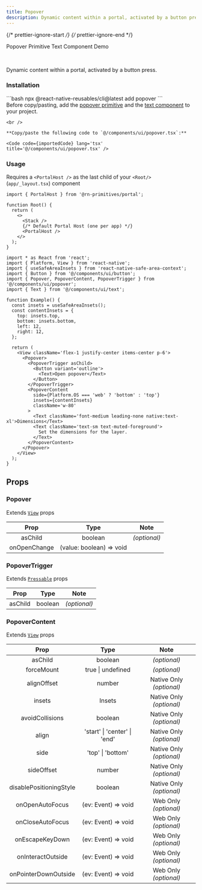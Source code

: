 ```yaml
---
title: Popover
description: Dynamic content within a portal, activated by a button press.
---
```

{/* prettier-ignore-start */}
{/* prettier-ignore-end */}


<LinkButton href='https://rn-primitives.vercel.app/popover'>Popover Primitive</LinkButton>
<LinkButton href='/components/text'>Text Component</LinkButton>
<LinkButton target='_blank' href='https://rnr-showcase.vercel.app/popover'>
  Demo
</LinkButton>

<br />

Dynamic content within a portal, activated by a button press.

### Installation

<Tabs>
  <TabItem label='CLI'> 
    ```bash
    npx @react-native-reusables/cli@latest add popover
    ```
  </TabItem>
  <TabItem label='Manual'>
    <Aside type='tip' title='Dependencies'>
      Before copy/pasting, add the <a href='https://rn-primitives.vercel.app/popover' className='text-white font-bold'> popover primitive</a> and the <a href='/components/text' className='text-white font-bold'>text component</a> to your project.
    </Aside>

    <br />

    **Copy/paste the following code to `@/components/ui/popover.tsx`:**

    <Code code={importedCode} lang='tsx' title='@/components/ui/popover.tsx' />
  </TabItem>
</Tabs>


### Usage

<Aside type="caution">

  Requires a `<PortalHost />` as the last child of your `<Root/>` (`app/_layout.tsx`) component

  ```tsx
  import { PortalHost } from '@rn-primitives/portal';

  function Root() {
    return (
      <>
        <Stack />
        {/* Default Portal Host (one per app) */}
        <PortalHost />
      </>
    );
  }
  ```

</Aside>

```tsx
import * as React from 'react';
import { Platform, View } from 'react-native';
import { useSafeAreaInsets } from 'react-native-safe-area-context';
import { Button } from '@/components/ui/button';
import { Popover, PopoverContent, PopoverTrigger } from '@/components/ui/popover';
import { Text } from '@/components/ui/text';

function Example() {
  const insets = useSafeAreaInsets();
  const contentInsets = {
    top: insets.top,
    bottom: insets.bottom,
    left: 12,
    right: 12,
  };

  return (
    <View className='flex-1 justify-center items-center p-6'>
      <Popover>
        <PopoverTrigger asChild>
          <Button variant='outline'>
            <Text>Open popover</Text>
          </Button>
        </PopoverTrigger>
        <PopoverContent
          side={Platform.OS === 'web' ? 'bottom' : 'top'}
          insets={contentInsets}
          className='w-80'
        >
          <Text className='font-medium leading-none native:text-xl'>Dimensions</Text>
          <Text className='text-sm text-muted-foreground'>
            Set the dimensions for the layer.
          </Text>
        </PopoverContent>
      </Popover>
    </View>
  );
}
```

## Props

### Popover

Extends [`View`](https://reactnative.dev/docs/view#props) props

|     Prop     |           Type           |     Note     |
| :----------: | :----------------------: | :----------: |
|   asChild    |         boolean          | _(optional)_ |
| onOpenChange| (value: boolean) => void |                         |

### PopoverTrigger

Extends [`Pressable`](https://reactnative.dev/docs/pressable#props) props

|  Prop   |  Type   |     Note     |
| :-----: | :-----: | :----------: |
| asChild | boolean | _(optional)_ |

### PopoverContent

Extends [`View`](https://reactnative.dev/docs/view#props) props

|         Prop         |        Type         |         Note          |
| :------------------: | :-----------------: | :-------------------: |
|       asChild        |       boolean       |     _(optional)_      |
|      forceMount      |  true \| undefined  |     _(optional)_      |
|       alignOffset       |                    number                    | Native Only _(optional)_       |
|         insets          |                    Insets                    | Native Only _(optional)_       |
|     avoidCollisions     |                   boolean                    | Native Only _(optional)_       |
|          align          |         'start' \| 'center' \| 'end'         | Native Only _(optional)_       |
|          side           |              'top' \| 'bottom'               | Native Only _(optional)_       |
|       sideOffset        |                    number                    | Native Only _(optional)_       |
| disablePositioningStyle |                   boolean                    | Native Only _(optional)_ |
|   onOpenAutoFocus    | (ev: Event) => void | Web Only _(optional)_ |
|   onCloseAutoFocus   | (ev: Event) => void | Web Only _(optional)_ |
|   onEscapeKeyDown    | (ev: Event) => void | Web Only _(optional)_ |
|  onInteractOutside   | (ev: Event) => void | Web Only _(optional)_ |
| onPointerDownOutside | (ev: Event) => void | Web Only _(optional)_ |
